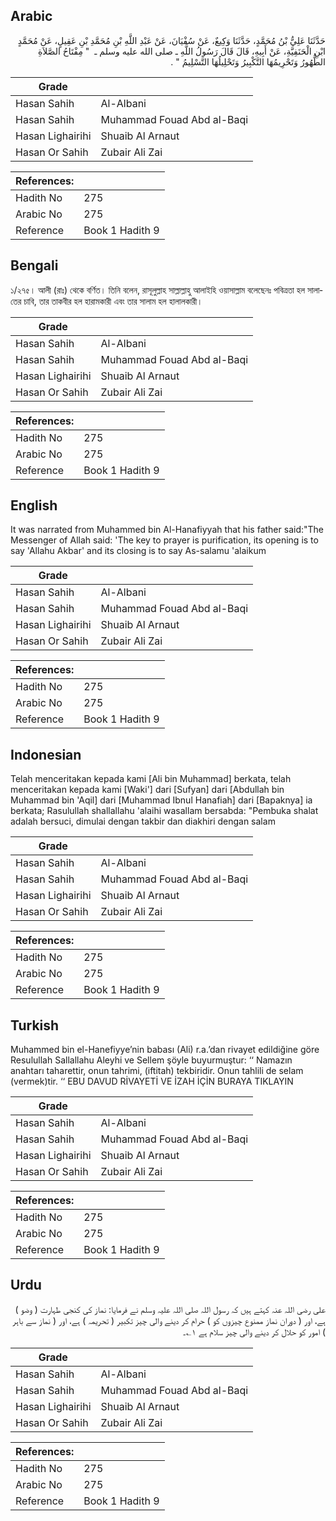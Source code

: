 ## Arabic


<div dir="rtl" lang="ar" style={{fontSize:'larger',backgroundColor:'#f8f9fa',padding:20}}>
حَدَّثَنَا عَلِيُّ بْنُ مُحَمَّدٍ، حَدَّثَنَا وَكِيعٌ، عَنْ سُفْيَانَ، عَنْ عَبْدِ اللَّهِ بْنِ مُحَمَّدِ بْنِ عَقِيلٍ، عَنْ مُحَمَّدٍ ابْنِ الْحَنَفِيَّةِ، عَنْ أَبِيهِ، قَالَ قَالَ رَسُولُ اللَّهِ ـ صلى الله عليه وسلم ـ ‏ "‏ مِفْتَاحُ الصَّلاَةِ الطُّهُورُ وَتَحْرِيمُهَا التَّكْبِيرُ وَتَحْلِيلُهَا التَّسْلِيمُ ‏"‏ ‏.‏
</div>
<div style={{backgroundColor:'#f8f9fa',padding:20, marginBottom: 10}}><table> <thead> <tr> <th>Grade</th> <th></th> </tr> </thead> <tbody> <tr><td>Hasan Sahih</td><td>Al-Albani</td></tr><tr><td>Hasan Sahih</td><td>Muhammad Fouad Abd al-Baqi</td></tr><tr><td>Hasan Lighairihi</td><td>Shuaib Al Arnaut</td></tr><tr><td>Hasan Or Sahih</td><td>Zubair Ali Zai</td></tr></tbody></table><table> <thead> <tr> <th>References:</th> <th></th> </tr> </thead> <tbody><tr><td>Hadith No</td><td>275</td></tr><tr><td>Arabic No</td><td>275</td></tr><tr><td>Reference</td><td>Book 1 Hadith 9</td></tr></tbody></table></div>

## Bengali


<div dir="ltr" lang="bn" style={{fontSize:'larger',backgroundColor:'#f8f9fa',padding:20}}>
১/২৭৫। আলী (রাঃ) থেকে বর্ণিত। তিনি বলেন, রাসূলুল্লাহ সাল্লাল্লাহু আলাইহি ওয়াসাল্লাম বলেছেনঃ পবিত্রতা হল সালাতের চাবি, তার তাকবীর হল হারামকারী এবং তার সালাম হল হালালকারী।
</div>
<div style={{backgroundColor:'#f8f9fa',padding:20, marginBottom: 10}}><table> <thead> <tr> <th>Grade</th> <th></th> </tr> </thead> <tbody> <tr><td>Hasan Sahih</td><td>Al-Albani</td></tr><tr><td>Hasan Sahih</td><td>Muhammad Fouad Abd al-Baqi</td></tr><tr><td>Hasan Lighairihi</td><td>Shuaib Al Arnaut</td></tr><tr><td>Hasan Or Sahih</td><td>Zubair Ali Zai</td></tr></tbody></table><table> <thead> <tr> <th>References:</th> <th></th> </tr> </thead> <tbody><tr><td>Hadith No</td><td>275</td></tr><tr><td>Arabic No</td><td>275</td></tr><tr><td>Reference</td><td>Book 1 Hadith 9</td></tr></tbody></table></div>

## English


<div dir="ltr" lang="en" style={{fontSize:'larger',backgroundColor:'#f8f9fa',padding:20}}>
It was narrated from Muhammed bin Al-Hanafiyyah that his father said:"The Messenger of Allah said: 'The key to prayer is purification, its opening is to say 'Allahu Akbar' and its closing is to say As-salamu 'alaikum
</div>
<div style={{backgroundColor:'#f8f9fa',padding:20, marginBottom: 10}}><table> <thead> <tr> <th>Grade</th> <th></th> </tr> </thead> <tbody> <tr><td>Hasan Sahih</td><td>Al-Albani</td></tr><tr><td>Hasan Sahih</td><td>Muhammad Fouad Abd al-Baqi</td></tr><tr><td>Hasan Lighairihi</td><td>Shuaib Al Arnaut</td></tr><tr><td>Hasan Or Sahih</td><td>Zubair Ali Zai</td></tr></tbody></table><table> <thead> <tr> <th>References:</th> <th></th> </tr> </thead> <tbody><tr><td>Hadith No</td><td>275</td></tr><tr><td>Arabic No</td><td>275</td></tr><tr><td>Reference</td><td>Book 1 Hadith 9</td></tr></tbody></table></div>

## Indonesian


<div dir="ltr" lang="id" style={{fontSize:'larger',backgroundColor:'#f8f9fa',padding:20}}>
Telah menceritakan kepada kami [Ali bin Muhammad] berkata, telah menceritakan kepada kami [Waki'] dari [Sufyan] dari [Abdullah bin Muhammad bin 'Aqil] dari [Muhammad Ibnul Hanafiah] dari [Bapaknya] ia berkata; Rasulullah shallallahu 'alaihi wasallam bersabda: "Pembuka shalat adalah bersuci, dimulai dengan takbir dan diakhiri dengan salam
</div>
<div style={{backgroundColor:'#f8f9fa',padding:20, marginBottom: 10}}><table> <thead> <tr> <th>Grade</th> <th></th> </tr> </thead> <tbody> <tr><td>Hasan Sahih</td><td>Al-Albani</td></tr><tr><td>Hasan Sahih</td><td>Muhammad Fouad Abd al-Baqi</td></tr><tr><td>Hasan Lighairihi</td><td>Shuaib Al Arnaut</td></tr><tr><td>Hasan Or Sahih</td><td>Zubair Ali Zai</td></tr></tbody></table><table> <thead> <tr> <th>References:</th> <th></th> </tr> </thead> <tbody><tr><td>Hadith No</td><td>275</td></tr><tr><td>Arabic No</td><td>275</td></tr><tr><td>Reference</td><td>Book 1 Hadith 9</td></tr></tbody></table></div>

## Turkish


<div dir="ltr" lang="tr" style={{fontSize:'larger',backgroundColor:'#f8f9fa',padding:20}}>
Muhammed bin el-Hanefiyye’nin babası (Ali) r.a.’dan rivayet edildiğine göre Resulullah Sallallahu Aleyhi ve Sellem şöyle buyurmuştur: ‘‘ Namazın anahtarı taharettir, onun tahrimi, (iftitah) tekbiridir. Onun tahlili de selam (vermek)tir. ‘‘ EBU DAVUD RİVAYETİ VE İZAH İÇİN BURAYA TIKLAYIN
</div>
<div style={{backgroundColor:'#f8f9fa',padding:20, marginBottom: 10}}><table> <thead> <tr> <th>Grade</th> <th></th> </tr> </thead> <tbody> <tr><td>Hasan Sahih</td><td>Al-Albani</td></tr><tr><td>Hasan Sahih</td><td>Muhammad Fouad Abd al-Baqi</td></tr><tr><td>Hasan Lighairihi</td><td>Shuaib Al Arnaut</td></tr><tr><td>Hasan Or Sahih</td><td>Zubair Ali Zai</td></tr></tbody></table><table> <thead> <tr> <th>References:</th> <th></th> </tr> </thead> <tbody><tr><td>Hadith No</td><td>275</td></tr><tr><td>Arabic No</td><td>275</td></tr><tr><td>Reference</td><td>Book 1 Hadith 9</td></tr></tbody></table></div>

## Urdu


<div dir="rtl" lang="ur" style={{fontSize:'larger',backgroundColor:'#f8f9fa',padding:20}}>
علی رضی اللہ عنہ کہتے ہیں کہ رسول اللہ صلی اللہ علیہ وسلم نے فرمایا: نماز کی کنجی طہارت ( وضو ) ہے، اور ( دوران نماز ممنوع چیزوں کو ) حرام کر دینے والی چیز تکبیر ( تحریمہ ) ہے، اور ( نماز سے باہر ) امور کو حلال کر دینے والی چیز سلام ہے ۱؎۔
</div>
<div style={{backgroundColor:'#f8f9fa',padding:20, marginBottom: 10}}><table> <thead> <tr> <th>Grade</th> <th></th> </tr> </thead> <tbody> <tr><td>Hasan Sahih</td><td>Al-Albani</td></tr><tr><td>Hasan Sahih</td><td>Muhammad Fouad Abd al-Baqi</td></tr><tr><td>Hasan Lighairihi</td><td>Shuaib Al Arnaut</td></tr><tr><td>Hasan Or Sahih</td><td>Zubair Ali Zai</td></tr></tbody></table><table> <thead> <tr> <th>References:</th> <th></th> </tr> </thead> <tbody><tr><td>Hadith No</td><td>275</td></tr><tr><td>Arabic No</td><td>275</td></tr><tr><td>Reference</td><td>Book 1 Hadith 9</td></tr></tbody></table></div>